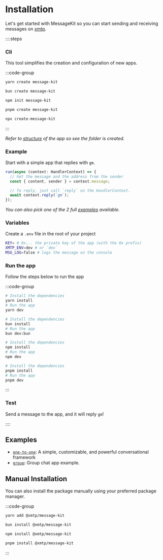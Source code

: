 # Installation

Let's get started with MessageKit so you can start sending and receiving messages on [xmtp](https://xmtp.org).

::::steps

### Cli

This tool simplifies the creation and configuration of new apps.

:::code-group

```bash [yarn]
yarn create message-kit
```

```bash [bun]
bun create message-kit
```

```bash [npm]
npm init message-kit
```

```bash [pnpm]
pnpm create message-kit
```

```bash [npx]
npx create-message-kit
```

:::

_Refer to [structure](/concepts/structure) of the app so see the folder is created._

### Example

Start with a simple app that replies with `gm`.

```jsx [src/index.ts]
run(async (context: HandlerContext) => {
  // Get the message and the address from the sender
  const { content, sender } = context.message;

  // To reply, just call `reply` on the HandlerContext.
  await context.reply(`gm`);
});
```

_You can also pick one of the 2 full [examples](#examples) available._

### Variables

Create a `.env` file in the root of your project

```bash [cmd]
KEY= # 0x... the private key of the app (with the 0x prefix)
XMTP_ENV=dev # or `dev`
MSG_LOG=false # logs the message on the console
```

### Run the app

Follow the steps below to run the app

:::code-group

```bash [yarn]
# Install the dependencies
yarn install
# Run the app
yarn dev
```

```bash [bun]
# Install the dependencies
bun install
# Run the app
bun dev:bun
```

```bash [npm]
# Install the dependencies
npm install
# Run the app
npm dev
```

```bash [pnpm]
# Install the dependencies
pnpm install
# Run the app
pnpm dev
```

:::

### Test

Send a message to the app, and it will reply `gm`!

::::

## Examples

- [`one-to-one`](/use-cases/one-to-one): A simple, customizable, and powerful conversational framework
- [`group`](/use-cases/group): Group chat app example.

## Manual Installation

You can also install the package manually using your preferred package manager.

:::code-group

```bash [yarn]
yarn add @xmtp/message-kit
```

```bash [bun]
bun install @xmtp/message-kit
```

```bash [npm]
npm install @xmtp/message-kit
```

```bash [pnpm]
pnpm install @xmtp/message-kit
```

:::
